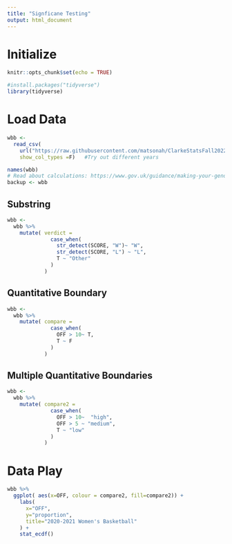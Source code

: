 ```yaml
---
title: "Signficane Testing"
output: html_document
---
```


# Initialize

```r
knitr::opts_chunk$set(echo = TRUE)
```

```r

#install.packages("tidyverse")
library(tidyverse)

```


# Load Data


```r

wbb <- 
  read_csv(
    url("https://raw.githubusercontent.com/matsonah/ClarkeStatsFall2022/main/AssignedRStudioProjects/WBB%20Stats.csv"), 
    show_col_types =F)   #Try out different years

names(wbb)
# Read about calculations: https://www.gov.uk/guidance/making-your-gender-pay-gap-calculations#overview 
backup <- wbb 

```

## Substring


```r

wbb <- 
  wbb %>% 
    mutate( verdict =  
              case_when(
                str_detect(SCORE, "W")~ "W",
                str_detect(SCORE, "L") ~ "L",
                T ~ "Other"
              )
            )

```

## Quantitative Boundary


```r

wbb <- 
  wbb %>% 
    mutate( compare =  
              case_when(
                OFF > 10~ T, 
                T ~ F 
              )
            )

```

## Multiple Quantitative Boundaries

```r

wbb <- 
  wbb %>% 
    mutate( compare2 =  
              case_when(
                OFF > 10~  "high", 
                OFF > 5 ~ "medium", 
                T ~ "low"
              )
            )

```


# Data Play 

```r

wbb %>% 
  ggplot( aes(x=OFF, colour = compare2, fill=compare2)) + 
    labs(
      x="OFF",
      y="proportion", 
      title="2020-2021 Women's Basketball"
    ) + 
    stat_ecdf()

```

